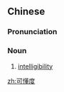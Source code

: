 ==Chinese==
{{zh-forms|type=21}}

===Pronunciation===
{{zh-pron
|m=kědǒngdù
|cat=n
}}

===Noun===
{{zh-noun}}

# {{lb|zh|linguistics}} [[intelligibility]]

[[zh:可懂度]]